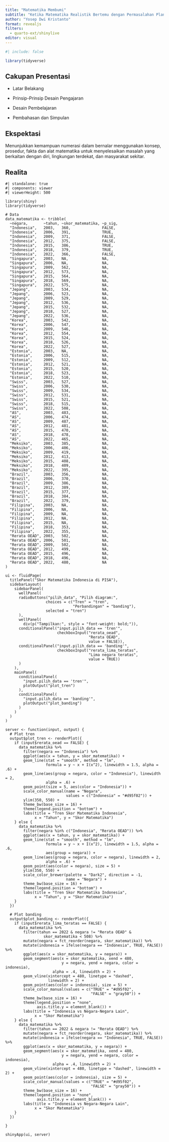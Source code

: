 ```yaml
---
title: "Matematika Membumi"
subtitle: "Ketika Matematika Realistik Bertemu dengan Permasalahan Planet Bumi dan Teknologi"
author: "Yosep Dwi Kristanto"
format: revealjs
filters: 
  - quarto-ext/shinylive
editor: visual
---
```


```r
#| include: false

library(tidyverse)
```

## Cakupan Presentasi

-   Latar Belakang

-   Prinsip-Prinsip Desain Pengajaran

-   Desain Pembelajaran

-   Pembahasan dan Simpulan

## Ekspektasi

Menunjukkan kemampuan numerasi dalam bernalar menggunakan konsep, prosedur, fakta dan alat matematika untuk menyelesaikan masalah yang berkaitan dengan diri, lingkungan terdekat, dan masyarakat sekitar.

## Realita

::: column-page-inset-right
```shinylive-r
#| standalone: true
#| components: viewer
#| viewerHeight: 500

library(shiny)
library(tidyverse)

# Data
data_matematika <- tribble(
  ~negara,       ~tahun, ~skor_matematika, ~p_sig,
  "Indonesia",   2003,   360,              FALSE,
  "Indonesia",   2006,   391,              TRUE,
  "Indonesia",   2009,   371,              FALSE,
  "Indonesia",   2012,   375,              FALSE,
  "Indonesia",   2015,   386,              TRUE,
  "Indonesia",   2018,   379,              TRUE,
  "Indonesia",   2022,   366,              FALSE,
  "Singapura",   2003,   NA,               NA,
  "Singapura",   2006,   NA,               NA,
  "Singapura",   2009,   562,              NA,
  "Singapura",   2012,   573,              NA,
  "Singapura",   2015,   564,              NA,
  "Singapura",   2018,   569,              NA,
  "Singapura",   2022,   575,              NA,
  "Jepang",      2003,   534,              NA,
  "Jepang",      2006,   523,              NA,
  "Jepang",      2009,   529,              NA,
  "Jepang",      2012,   536,              NA,
  "Jepang",      2015,   532,              NA,
  "Jepang",      2018,   527,              NA,
  "Jepang",      2022,   536,              NA,
  "Korea",       2003,   542,              NA,
  "Korea",       2006,   547,              NA,
  "Korea",       2009,   546,              NA,
  "Korea",       2012,   554,              NA,
  "Korea",       2015,   524,              NA,
  "Korea",       2018,   526,              NA,
  "Korea",       2022,   527,              NA,
  "Estonia",     2003,   NA,               NA,
  "Estonia",     2006,   515,              NA,
  "Estonia",     2009,   512,              NA,
  "Estonia",     2012,   521,              NA,
  "Estonia",     2015,   520,              NA,
  "Estonia",     2018,   523,              NA,
  "Estonia",     2022,   510,              NA,
  "Swiss",       2003,   527,              NA,
  "Swiss",       2006,   530,              NA,
  "Swiss",       2009,   534,              NA,
  "Swiss",       2012,   531,              NA,
  "Swiss",       2015,   521,              NA,
  "Swiss",       2018,   515,              NA,
  "Swiss",       2022,   508,              NA,
  "AS",          2003,   483,              NA,
  "AS",          2006,   474,              NA,
  "AS",          2009,   487,              NA,
  "AS",          2012,   481,              NA,
  "AS",          2015,   470,              NA,
  "AS",          2018,   478,              NA,
  "AS",          2022,   465,              NA,
  "Meksiko",     2003,   385,              NA,
  "Meksiko",     2006,   406,              NA,
  "Meksiko",     2009,   419,              NA,
  "Meksiko",     2012,   413,              NA,
  "Meksiko",     2015,   408,              NA,
  "Meksiko",     2018,   409,              NA,
  "Meksiko",     2022,   395,              NA,
  "Brazil",      2003,   356,              NA,
  "Brazil",      2006,   370,              NA,
  "Brazil",      2009,   386,              NA,
  "Brazil",      2012,   389,              NA,
  "Brazil",      2015,   377,              NA,
  "Brazil",      2018,   384,              NA,
  "Brazil",      2022,   379,              NA,
  "Filipina",    2003,   NA,               NA,
  "Filipina",    2006,   NA,               NA,
  "Filipina",    2009,   NA,               NA,
  "Filipina",    2012,   NA,               NA,
  "Filipina",    2015,   NA,               NA,
  "Filipina",    2018,   353,              NA,
  "Filipina",    2022,   355,              NA,
  "Rerata OEAD", 2003,   502,              NA,
  "Rerata OEAD", 2006,   501,              NA,
  "Rerata OEAD", 2009,   502,              NA,
  "Rerata OEAD", 2012,   499,              NA,
  "Rerata OEAD", 2015,   496,              NA,
  "Rerata OEAD", 2018,   496,              NA,
  "Rerata OEAD", 2022,   480,              NA
)

ui <- fluidPage(
  titlePanel("Skor Matematika Indonesia di PISA"),
  sidebarLayout(
    sidebarPanel(
      wellPanel(
      radioButtons("pilih_data", "Pilih diagram:",
                  choices = c("Tren" = "tren",
                              "Perbandingan" = "banding"),
                  selected = "tren")
      ),
      wellPanel(
        div(p("Tampilkan:", style = "font-weight: bold;")),
      conditionalPanel("input.pilih_data == 'tren'",
                       checkboxInput("rerata_oead",
                                     "Rerata OEAD",
                                     value = FALSE)),
      conditionalPanel("input.pilih_data == 'banding'",
                       checkboxInput("rerata_lima_teratas",
                                     "Lima negara teratas",
                                     value = TRUE))
      )
    ),
    mainPanel(
      conditionalPanel(
        "input.pilih_data == 'tren'",
        plotOutput("plot_tren")
      ),
      conditionalPanel(
        "input.pilih_data == 'banding'",
        plotOutput("plot_banding")
      )
    )
  )
)

server <- function(input, output) {
  # Plot tren
  output$plot_tren <- renderPlot({
    if (input$rerata_oead == FALSE) {
      data_matematika %>%
        filter(negara == "Indonesia") %>% 
        ggplot(aes(x = tahun, y = skor_matematika)) +
        geom_line(stat = "smooth", method = "lm",
                  formula = y ~ x + I(x^2), linewidth = 1.5, alpha = .6) +
        geom_line(aes(group = negara, color = "Indonesia"), linewidth = 2,
                  alpha = .6) +
        geom_point(size = 5, aes(color = "Indonesia")) +
        scale_color_manual(name = "Negara",
                           values = c("Indonesia" = "#d95f02")) +
        ylim(350, 550) +
        theme_bw(base_size = 16) +
        theme(legend.position = "bottom") +
        labs(title = "Tren Skor Matematika Indonesia",
             x = "Tahun", y = "Skor Matematika")
    } else {
      data_matematika %>% 
        filter(negara %in% c("Indonesia", "Rerata OEAD")) %>% 
        ggplot(aes(x = tahun, y = skor_matematika)) +
        geom_line(stat = "smooth", method = "lm",
                  formula = y ~ x + I(x^2), linewidth = 1.5, alpha = .6,
                  aes(group = negara)) +
        geom_line(aes(group = negara, color = negara), linewidth = 2,
                  alpha = .6) +
        geom_point(aes(color = negara), size = 5) +
        ylim(350, 550) +
        scale_color_brewer(palette = "Dark2", direction = -1,
                           name = "Negara") +
        theme_bw(base_size = 16) +
        theme(legend.position = "bottom") +
        labs(title = "Tren Skor Matematika Indonesia",
             x = "Tahun", y = "Skor Matematika")
    }
  })
  
  # Plot banding
  output$plot_banding <- renderPlot({
    if (input$rerata_lima_teratas == FALSE) {
      data_matematika %>% 
        filter(tahun == 2022 & negara != "Rerata OEAD" &
                 skor_matematika < 508) %>% 
        mutate(negara = fct_reorder(negara, skor_matematika)) %>% 
        mutate(indonesia = ifelse(negara == "Indonesia", TRUE, FALSE)) %>% 
        ggplot(aes(x = skor_matematika, y = negara)) +
        geom_segment(aes(x = skor_matematika, xend = 480,
                         y = negara, yend = negara, color = indonesia),
                     alpha = .4, linewidth = 2) +
        geom_vline(xintercept = 480, linetype = "dashed",
                   linewidth = 2) +
        geom_point(aes(color = indonesia), size = 5) +
        scale_color_manual(values = c("TRUE" = "#d95f02",
                                      "FALSE" = "gray50")) +
        theme_bw(base_size = 16) +
        theme(legend.position = "none",
              axis.title.y = element_blank()) +
        labs(title = "Indonesia vs Negara-Negara Lain",
             x = "Skor Matematika")
    } else {
      data_matematika %>%
        filter(tahun == 2022 & negara != "Rerata OEAD") %>% 
        mutate(negara = fct_reorder(negara, skor_matematika)) %>% 
        mutate(indonesia = ifelse(negara == "Indonesia", TRUE, FALSE)) %>% 
        ggplot(aes(x = skor_matematika, y = negara)) +
        geom_segment(aes(x = skor_matematika, xend = 480,
                         y = negara, yend = negara, color = indonesia),
                     alpha = .4, linewidth = 2) +
        geom_vline(xintercept = 480, linetype = "dashed", linewidth = 2) +
        geom_point(aes(color = indonesia), size = 5) +
        scale_color_manual(values = c("TRUE" = "#d95f02",
                                      "FALSE" = "gray50")) +
        theme_bw(base_size = 16) +
        theme(legend.position = "none",
              axis.title.y = element_blank()) +
        labs(title = "Indonesia vs Negara-Negara Lain",
             x = "Skor Matematika")
    }
  })
  
}

shinyApp(ui, server)

```
:::
